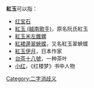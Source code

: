 '''紅玉'''可以指：
* [[红宝石|红宝石]]
* [[紅玉_(越南歌手)|紅玉 (越南歌手)]]，原名阮氏紅玉
* [[紅玉米左錐螺|紅玉米左錐螺]]
* [[紅裙邊翠蛺蝶|紅裙邊翠蛺蝶]]，又名紅玉翠蛺蝶
* [[紅玉伊月|紅玉伊月]]，日本作家
* [[台茶十八號|台茶十八號]]，一种茶叶
* [[小红|小红]]，《红楼梦》书中人物

{{disambig}}

[[Category:二字消歧义|Category:二字消歧义]]